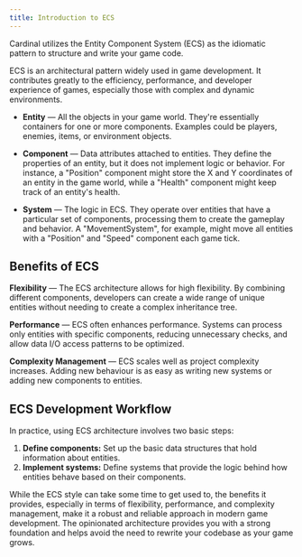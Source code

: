 ```yaml
---
title: Introduction to ECS
---
```


Cardinal utilizes the Entity Component System (ECS) as the idiomatic pattern to structure and write your game code.

ECS is an architectural pattern widely used in game development. It contributes greatly to the efficiency, performance, and developer experience of games, especially those with complex and dynamic environments.

- **Entity** — All the objects in your game world. They're essentially containers for one or more components. Examples could be players, enemies, items, or environment objects.

- **Component** — Data attributes attached to entities. They define the properties of an entity, but it does not implement logic or behavior. For instance, a "Position" component might store the X and Y coordinates of an entity in the game world, while a "Health" component might keep track of an entity's health.

- **System** — The logic in ECS. They operate over entities that have a particular set of components, processing them to create the gameplay and behavior. A "MovementSystem", for example, might move all entities with a "Position" and "Speed" component each game tick.

## Benefits of ECS

**Flexibility** — The ECS architecture allows for high flexibility. By combining different components, developers can create a wide range of unique entities without needing to create a complex inheritance tree.

**Performance** — ECS often enhances performance. Systems can process only entities with specific components, reducing unnecessary checks, and allow data I/O access patterns to be optimized.

**Complexity Management** — ECS scales well as project complexity increases. Adding new behaviour is as easy as writing new systems or adding new components to entities.

## ECS Development Workflow

In practice, using ECS architecture involves two basic steps:

1. **Define components:** Set up the basic data structures that hold information about entities.
2. **Implement systems:** Define systems that provide the logic behind how entities behave based on their components.

While the ECS style can take some time to get used to, the benefits it provides, especially in terms of flexibility, performance, and complexity management, make it a robust and reliable approach in modern game development. The opinionated architecture provides you with a strong foundation and helps avoid the need to rewrite your codebase as your game grows.
